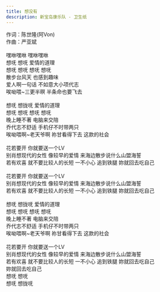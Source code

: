 ```yaml
---
title: 想没有
description: 新宝岛康乐队 - 卫生纸
---
```


作词：陈世隆(阿Von)<br />作曲：严亚斌<br /><br />嘿咻嘿咻 嘿咻嘿咻<br />想呒 想呒 爱情的道理<br />想呒 想呒 想呒 想呒<br />散步台风天 也感到趣味<br />爱人啊一句话 不如意大小项代志<br />唉呦喂~三更半暝 半条命也要飞去<br /><br />想呒 想拢呒 爱情的道理<br />想呒 想呒 想呒 想呒<br />晚上睡不著 电脑来交陪<br />乔代志不舒适 手机仔不时带两只<br />唉呦喂啊~老天爷啊 祢甘看得下去 这款的社会<br /><br />花若要开 你就要送一个LV<br />别肖想现代的女性 像较早的爱情 来海边散步说什么山盟海誓<br />若有欢喜 就不要比较人的长短 一不小心 追到铁腿 妳就回去吃自己<br /><br />花若要开 你就要送一个LV<br />别肖想现代的女性 像较早的爱情 来海边散步说什么山盟海誓<br />若有欢喜 就不要比较人的长短 一不小心 追到铁腿 妳就回去吃自己<br /><br />想呒 想拢呒 爱情的道理<br />想呒 想呒 想呒 想呒<br />晚上睡不著 电脑来交陪<br />乔代志不舒适 手机仔不时带两只<br />唉呦喂啊~老天爷啊 祢甘看得下去 这款的社会<br /><br />花若要开 你就要送一个LV<br />别肖想现代的女性 像较早的爱情 来海边散步说什么山盟海誓<br />若有欢喜 就不要比较人的长短 一不小心 追到铁腿 妳就回去吃自己<br />妳就回去吃自己<br />想呒 想呒<br />想呒 想拢呒